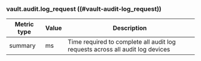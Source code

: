 ### vault.audit.log_request ((#vault-audit-log_request))

Metric type | Value | Description
----------- | ----- | -----------
summary     | ms    | Time required to complete all audit log requests across all audit log devices